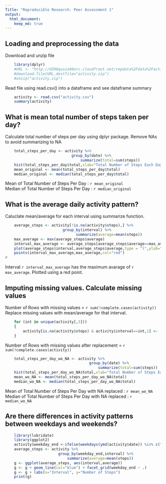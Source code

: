 ```yaml
---
Title: "Reproducible Research: Peer Assessment 1"
output: 
  html_document:
    keep_md: true
---
```

## Loading and preprocessing the data
Download and unzip file
```r
    library(dplyr)
    #URL <- "http://d396qusza40orc.cloudfront.net/repdata%2Fdata%2Factivity.zip"
    #download.file(URL,destfile="activity.zip")
    #unzip("activity.zip")
```
Read file using read.csv() into a dataframe and see dataframe summary
```r
    activity <- read.csv("activity.csv")
    summary(activity)
```
## What is mean total number of steps taken per day?
Calculate total number of steps per day using dplyr package. Remove NAs to avoid summarizing to NA
```r
    total_steps_per_day <- activity %>%
                              group_by(date) %>%
                                  summarize(total=sum(steps))
    hist(total_steps_per_day$total,xlab="Total Number of Steps Each Day", main="Histogram - Total Number of Steps Per Day",col="cyan")
    mean_original <- mean(total_steps_per_day$total)  
    median_original <- median(total_steps_per_day$total)  
```
Mean of Total Number of Steps Per Day : `r mean_original`  
Median of Total Number of Steps Per Day : `r median_original`    

## What is the average daily activity pattern?
Caluclate mean/average for each interval using summarize function. 
```r
    average_steps <- activity[!is.na(activity$steps),] %>%
                          group_by(interval) %>%
                                summarize(average=mean(steps))
    max_average <- max(average_steps$average)
    interval_max_average <- average_steps[average_steps$average==max_average,1]
    plot(average_steps$interval,average_steps$average,type = "l",ylab="Average Steps", xlab= "Interval",main = "Average Steps per Interval", col="cyan")
    points(interval_max_average,max_average,col="red")
#
```
Interval `r interval_max_average` has the maximum avarage of `r max_average`. Plotted using a red point.  

## Imputing missing values. Calculate missing values  
Number of Rows with missing values = `r sum(!complete.cases(activity))`  
Replace missing values with mean/average for that interval. 
```r
    for (int in unique(activity[,3]))
    {
        activity[is.na(activity$steps) & activity$interval==int,1] <-  average_steps[average_steps$interval==int,1]   
    }
```
Number of Rows with missing values after replacement = `r sum(!complete.cases(activity))`  

```r
    total_steps_per_day_wo_NA <- activity %>%
                                      group_by(date) %>%
                                          summarize(total=sum(steps))
    hist(total_steps_per_day_wo_NA$total,xlab="Total Number of Steps Each Day", main="Histogram - Total Number of Steps Per Day",col="cyan")
    mean_wo_NA <- mean(total_steps_per_day_wo_NA$total)
    median_wo_NA <- median(total_steps_per_day_wo_NA$total)
```
Mean of Total Number of Steps Per Day with NA replaced : `r mean_wo_NA`  
Median of Total Number of Steps Per Day with NA replaced : `r median_wo_NA`    

## Are there differences in activity patterns between weekdays and weekends?
```r
    library(lubridate)
    library(ggplot2)
    activity$weekday_end <-ifelse(weekdays(ymd(activity$date)) %in% c("Saturday","Sunday"),"weekend","weekday")
    average_steps <- activity %>%
                        group_by(weekday_end,interval) %>%
                            summarize(average=mean(steps))
    g <- ggplot(average_steps, aes(interval,average))
    g <- g + geom_line(col="blue") + facet_grid(weekday_end ~ .)
    g <- g + labs(x="Interval", y="Number of Steps")
    print(g)
```
